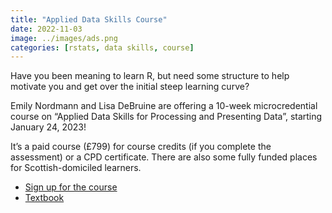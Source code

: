 ```yaml
---
title: "Applied Data Skills Course"
date: 2022-11-03
image: ../images/ads.png
categories: [rstats, data skills, course]
---
```


Have you been meaning to learn R, but need some structure to help motivate you and get over the initial steep learning curve?

Emily Nordmann and Lisa DeBruine are offering a 10-week microcredential course on "Applied Data Skills for Processing and Presenting Data", starting January 24, 2023!

It’s a paid course (£799) for course credits (if you complete the assessment) or a CPD certificate. There are also some fully funded places for Scottish-domiciled learners.

* [Sign up for the course](https://www.gla.ac.uk/study/microcredentials/applieddataskillsforprocessingandpresentingdata/)
* [Textbook](href: https://psyteachr.github.io/ads/)